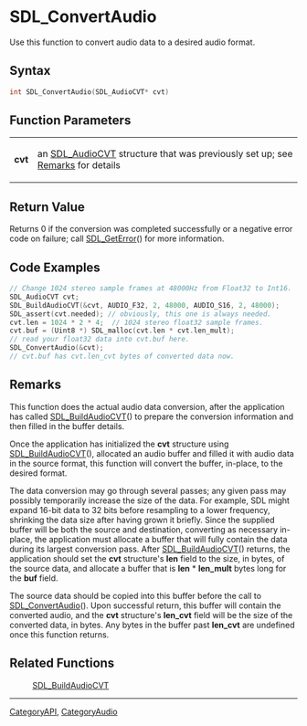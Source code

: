 
= SDL_ConvertAudio =
Use this function to convert audio data to a desired audio format.


== Syntax ==
<syntaxhighlight lang='c++'>
int SDL_ConvertAudio(SDL_AudioCVT* cvt)
</syntaxhighlight>

== Function Parameters ==
{|
|'''cvt'''
|an [[SDL_AudioCVT]] structure that was previously set up; see [[#Remarks|Remarks]] for details
|}

== Return Value ==

Returns 0 if the conversion was completed successfully or a negative error code on failure; call [[SDL_GetError]]() for more information.

== Code Examples ==
<syntaxhighlight lang='c++'>
// Change 1024 stereo sample frames at 48000Hz from Float32 to Int16.
SDL_AudioCVT cvt;
SDL_BuildAudioCVT(&cvt, AUDIO_F32, 2, 48000, AUDIO_S16, 2, 48000);
SDL_assert(cvt.needed); // obviously, this one is always needed.
cvt.len = 1024 * 2 * 4;  // 1024 stereo float32 sample frames.
cvt.buf = (Uint8 *) SDL_malloc(cvt.len * cvt.len_mult);
// read your float32 data into cvt.buf here.
SDL_ConvertAudio(&cvt);
// cvt.buf has cvt.len_cvt bytes of converted data now.
</syntaxhighlight>

== Remarks ==
This function does the actual audio data conversion, after the application has called [[SDL_BuildAudioCVT]]() to prepare the conversion information and then filled in the buffer details.

Once the application has initialized the '''cvt''' structure using [[SDL_BuildAudioCVT]](), allocated an audio buffer and filled it with audio data in the source format, this function will convert the buffer, in-place, to the desired format.

The data conversion may go through several passes; any given pass may possibly temporarily increase the size of the data. For example, SDL might expand 16-bit data to 32 bits before resampling to a lower frequency, shrinking the data size after having grown it briefly. Since the supplied buffer will be both the source and destination, converting as necessary in-place, the application must allocate a buffer that will fully contain the data during its largest conversion pass. After [[SDL_BuildAudioCVT]]() returns, the application should set the '''cvt''' structure's '''len''' field to the size, in bytes, of the source data, and allocate a buffer that is '''len''' * '''len_mult''' bytes long for the '''buf''' field.

The source data should be copied into this buffer before the call to [[SDL_ConvertAudio]](). Upon successful return, this buffer will contain the converted audio, and the '''cvt''' structure's '''len_cvt''' field will be the size of the converted data, in bytes. Any bytes in the buffer past '''len_cvt''' are undefined once this function returns.

== Related Functions ==
:[[SDL_BuildAudioCVT]]

----
[[CategoryAPI]], [[CategoryAudio]]
